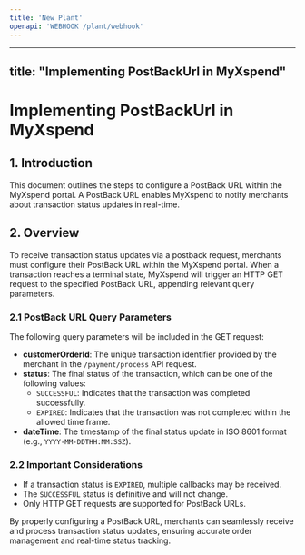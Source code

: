 ```yaml
---
title: 'New Plant'
openapi: 'WEBHOOK /plant/webhook'
---
```


---
title: "Implementing PostBackUrl in MyXspend"
---

# Implementing PostBackUrl in MyXspend

## 1. Introduction
This document outlines the steps to configure a PostBack URL within the MyXspend portal. A PostBack URL enables MyXspend to notify merchants about transaction status updates in real-time.

## 2. Overview
To receive transaction status updates via a postback request, merchants must configure their PostBack URL within the MyXspend portal. When a transaction reaches a terminal state, MyXspend will trigger an HTTP GET request to the specified PostBack URL, appending relevant query parameters.

### 2.1 PostBack URL Query Parameters
The following query parameters will be included in the GET request:

- **customerOrderId**: The unique transaction identifier provided by the merchant in the `/payment/process` API request.
- **status**: The final status of the transaction, which can be one of the following values:
  - `SUCCESSFUL`: Indicates that the transaction was completed successfully.
  - `EXPIRED`: Indicates that the transaction was not completed within the allowed time frame.
- **dateTime**: The timestamp of the final status update in ISO 8601 format (e.g., `YYYY-MM-DDTHH:MM:SSZ`).

### 2.2 Important Considerations
- If a transaction status is `EXPIRED`, multiple callbacks may be received.
- The `SUCCESSFUL` status is definitive and will not change.
- Only HTTP GET requests are supported for PostBack URLs.

By properly configuring a PostBack URL, merchants can seamlessly receive and process transaction status updates, ensuring accurate order management and real-time status tracking.

